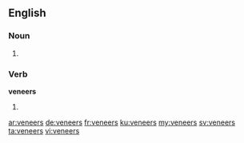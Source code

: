 ==English==

===Noun===
{{head|en}}

# {{plural of|veneer}}

===Verb===
'''veneers'''

# {{en-third-person singular of|veneer}}

[[ar:veneers]]
[[de:veneers]]
[[fr:veneers]]
[[ku:veneers]]
[[my:veneers]]
[[sv:veneers]]
[[ta:veneers]]
[[vi:veneers]]